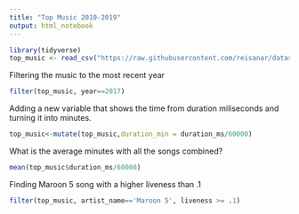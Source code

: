 ```yaml
---
title: "Top Music 2010-2019"
output: html_notebook
---
```



```r
library(tidyverse)
top_music <- read_csv("https://raw.githubusercontent.com/reisanar/datasets/master/all_billboard_summer_hits.csv")

```
Filtering the music to the most recent year
```r
filter(top_music, year==2017)

```
Adding a new variable that shows the time from duration miliseconds and turning it into minutes.
```r
top_music<-mutate(top_music,duration_min = duration_ms/60000)

```

What is the average minutes with all the songs combined?
```r
mean(top_music$duration_ms/60000)

```
Finding Maroon 5 song with a higher liveness than .1
```r

filter(top_music, artist_name=='Maroon 5', liveness >= .1)

```
